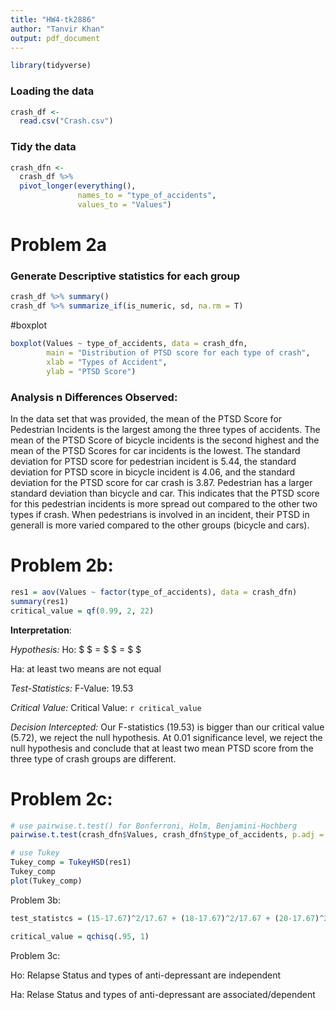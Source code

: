 ```yaml
---
title: "HW4-tk2886"
author: "Tanvir Khan"
output: pdf_document
---
```



```r
library(tidyverse)
```


### Loading the data 
```r
crash_df <- 
  read.csv("Crash.csv")
```


### Tidy the data 
```r
crash_dfn <-
  crash_df %>%
  pivot_longer(everything(), 
               names_to = "type_of_accidents",
               values_to = "Values")
```

# Problem 2a
### Generate Descriptive statistics for each group 
```r
crash_df %>% summary()
crash_df %>% summarize_if(is_numeric, sd, na.rm = T)
```

#boxplot
```r
boxplot(Values ~ type_of_accidents, data = crash_dfn,
        main = "Distribution of PTSD score for each type of crash",
        xlab = "Types of Accident",
        ylab = "PTSD Score")
```

### Analysis n Differences Observed:
In the data set that was provided, the mean of the PTSD Score for Pedestrian Incidents is the largest among the three types of accidents. The mean of the PTSD Score of bicycle incidents is the second highest and the mean of the PTSD Scores for car incidents is the lowest. The standard deviation for PTSD score for pedestrian incident is 5.44, the standard deviation for PTSD score in bicycle incident is 4.06, and the standard deviation for the PTSD score for car crash is 3.87. Pedestrian has a larger standard deviation than bicycle and car. This indicates that the PTSD score for this pedestrian incidents is more spread out compared to the other two types if crash. When pedestrians is involved in an incident, their PTSD in generall is more varied compared to the other groups (bicycle and cars). 





# Problem 2b: 
```r
res1 = aov(Values ~ factor(type_of_accidents), data = crash_dfn)
summary(res1)
critical_value = qf(0.99, 2, 22)
```
**Interpretation**: 

*Hypothesis:*
Ho: $\mu1 $ = $\mu2 $ = $\mu3 $

Ha: at least two means are not equal 

*Test-Statistics:*
F-Value: 19.53

*Critical Value:*
Critical Value: `r critical_value`

*Decision Intercepted:*
Our F-statistics (19.53) is bigger than our critical value (5.72), we reject the null hypothesis. At 0.01 significance level, we reject the null hypothesis and conclude that at least two mean PTSD score from the three type of crash groups are different. 


# Problem 2c:
```r
# use pairwise.t.test() for Bonferroni, Holm, Benjamini-Hochberg
pairwise.t.test(crash_dfn$Values, crash_dfn$type_of_accidents, p.adj = 'bonferroni')

# use Tukey
Tukey_comp = TukeyHSD(res1)
Tukey_comp
plot(Tukey_comp)
```


Problem 3b:

```r
test_statistcs = (15-17.67)^2/17.67 + (18-17.67)^2/17.67 + (20-17.67)^2/17.67 + (18-15.33)^2/15.33 + (15-15.33)^2/15.33 + (13-15.33)^2/15.33
```

```r
critical_value = qchisq(.95, 1)
```


Problem 3c:

Ho: Relapse Status and types of anti-depressant are independent 


Ha: Relase Status and types of anti-depressant are associated/dependent 



